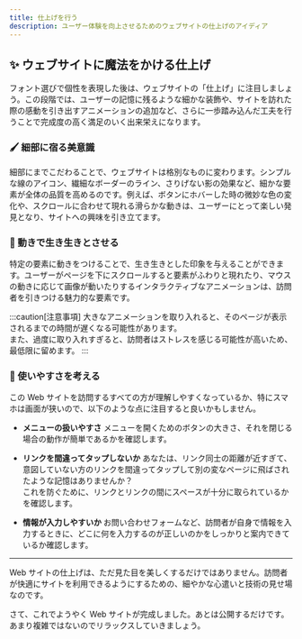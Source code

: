 ```yaml
---
title: 仕上げを行う
description: ユーザー体験を向上させるためのウェブサイトの仕上げのアイディア
---
```


## ✨ ウェブサイトに魔法をかける仕上げ

フォント選びで個性を表現した後は、ウェブサイトの「仕上げ」に注目しましょう。この段階では、ユーザーの記憶に残るような細かな装飾や、サイトを訪れた際の感動を引き出すアニメーションの追加など、さらに一歩踏み込んだ工夫を行うことで完成度の高く満足のいく出来栄えになります。

### 🖌️ 細部に宿る美意識

細部にまでこだわることで、ウェブサイトは格別なものに変わります。シンプルな線のアイコン、繊細なボーダーのライン、さりげない影の効果など、細かな要素が全体の品質を高めるのです。例えば、ボタンにホバーした時の微妙な色の変化や、スクロールに合わせて現れる滑らかな動きは、ユーザーにとって楽しい発見となり、サイトへの興味を引き立てます。

### 💫 動きで生き生きとさせる

特定の要素に動きをつけることで、生き生きとした印象を与えることができます。ユーザーがページを下にスクロールすると要素がふわりと現れたり、マウスの動きに応じて画像が動いたりするインタラクティブなアニメーションは、訪問者を引きつける魅力的な要素です。

:::caution[注意事項]
大きなアニメーションを取り入れると、そのページが表示されるまでの時間が遅くなる可能性があります。<br />
また、過度に取り入れすぎると、訪問者はストレスを感じる可能性が高いため、最低限に留めます。
:::

### 🎨 使いやすさを考える

この Web サイトを訪問するすべての方が理解しやすくなっているか、特にスマホは画面が狭いので、以下のような点に注目すると良いかもしません。<br />

- **メニューの扱いやすさ**
  メニューを開くためのボタンの大きさ、それを閉じる場合の動作が簡単であるかを確認します。

- **リンクを間違ってタップしないか**
  あなたは、リンク同士の距離が近すぎて、意図していない方のリンクを間違ってタップして別の変なページに飛ばされたような記憶はありませんか？<br />
  これを防ぐために、リンクとリンクの間にスペースが十分に取られているかを確認します。

- **情報が入力しやすいか**
  お問い合わせフォームなど、訪問者が自身で情報を入力するときに、どこに何を入力するのが正しいのかをしっかりと案内できているか確認します。

---

Web サイトの仕上げは、ただ見た目を美しくするだけではありません。訪問者が快適にサイトを利用できるようにするための、細やかな心遣いと技術の見せ場なのです。

さて、これでようやく Web サイトが完成しました。あとは公開するだけです。あまり複雑ではないのでリラックスしていきましょう。
